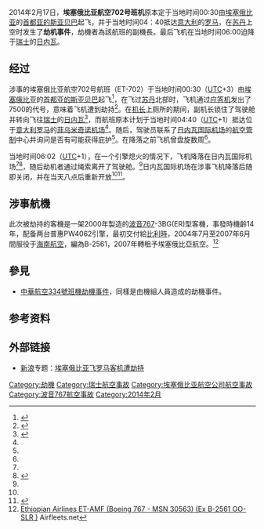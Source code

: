 {{expand|time=2014-02-18T11:36:02+00:00}}
{{Infobox Airliner accident
|name = 埃塞俄比亚航空702号班机劫机事件
|Crash image = Ethiopian Airlines Boeing 767-300ER Ates-1.jpg
|Image caption = 此次涉事航機，攝於[[巴黎夏尔·戴高乐机场|巴黎夏尔·戴高乐机场]]
|Date = 2014年2月17日
|Type = [[劫机|劫机]]
|Site = [[蘇丹|蘇丹]]上空遭劫，隨後降至[[日內瓦國際機場|日內瓦國際機場]]
|Coordinates = 
|Fatalities = 0
|Injuries = 0
<!--航機資料-->
|Aircraft1 = 
|Aircraft Type = [[波音767|波音767-3BGER]]
|Operator = [[埃塞俄比亚航空|埃塞俄比亚航空]]
|Origin = {{ETH}}[[亚的斯亚贝巴|亚的斯亚贝巴]][[博莱国际机场|博莱国际机场]]
|StopoverA = 
|StopoverB = 
|StopoverC = 
|StopoverD = 
|StopoverE = 
|Last stopover = {{ITA}}[[罗马|罗马]][[罗马-菲乌米奇诺机场|菲乌米奇诺机场]]
|Destination = {{ITA}}[[米兰|米兰]][[米兰-马尔彭萨机场|马尔彭萨机场]]
|Tail Number = ET-AMF
|Ship name = 
|Passengers = 193
|Crew = 9
|Survivors = 202
}}

2014年2月17日，'''埃塞俄比亚航空702号班机'''原本定于当地时间00:30由[[埃塞俄比亚|埃塞俄比亚]]的[[首都|首都]][[亚的斯亚贝巴|亚的斯亚贝巴]]起飞，并于当地时间04：40抵达[[意大利|意大利]]的[[罗马|罗马]]，在[[苏丹|苏丹]]上空时发生了'''劫机事件'''，劫機者為該航班的副機長。最后飞机在当地时间06:00迫降于[[瑞士|瑞士]]的[[日内瓦|日内瓦]]。

== 经过 ==
涉事的埃塞俄比亚航空702号航班（ET-702）于当地时间00:30（[[UTC|UTC]]+3）由[[埃塞俄比亚|埃塞俄比亚]]的[[首都|首都]][[亚的斯亚贝巴|亚的斯亚贝巴]]起飞<ref name="埃塞俄比亚航空">{{cite web |url=http://www.ethiopianairlines.com/en/news/prarchive.aspx?id=502 |title=Ethiopian Airlines flight ET-702 of 17 February 2014 |publisher=埃塞俄比亚航空 |accessdate=2014-02-20 |archive-url=https://web.archive.org/web/20140221220737/http://www.ethiopianairlines.com/en/news/prarchive.aspx?id=502 |archive-date=2014-02-21 |dead-url=yes }}</ref>，在飞过[[苏丹|苏丹]]北部时，飞机通过[[应答机|应答机]]发出了7500的代号，意味着飞机遭到劫持<ref name="FOCUS">{{cite news |url=http://www.focus-fen.net/news/2014/02/17/327464/hijacked-ethiopian-plane-probably-flown-to-switzerland-for-asylum.html |title=Hijacked Ethiopian plane probably flown to Switzerland for asylum |publisher=FOCUS News Agency |date=2014-02-17 |accessdate=2014-02-20 |archive-date=2014-02-22 |archive-url=https://web.archive.org/web/20140222044945/http://www.focus-fen.net/news/2014/02/17/327464/hijacked-ethiopian-plane-probably-flown-to-switzerland-for-asylum.html |dead-url=no }}</ref>。在[[机长|机长]]上厕所的期间，副机长锁住了驾驶舱并转向飞往[[瑞士|瑞士]]的[[日内瓦|日内瓦]]<ref name="新闻晨报">{{cite news |url=http://newspaper.jfdaily.com/xwcb/html/2014-02/18/content_1142718.htm |title=埃塞俄比亚客机遭劫迫降日内瓦 |publisher=[[新闻晨报|新闻晨报]] |date=2014-02-18 |accessdate=2014-02-18 |archive-url=https://web.archive.org/web/20140222181542/http://newspaper.jfdaily.com/xwcb/html/2014-02/18/content_1142718.htm |archive-date=2014-02-22 |dead-url=yes }}</ref>，而航班原本计划于当地时间04:40（[[UTC|UTC]]+1）抵达位于[[意大利|意大利]][[罗马|罗马]]的[[罗马-菲乌米奇诺机场|菲乌米奇诺机场]]<ref name="埃塞俄比亚航空" />。随后，驾驶员联系了[[日内瓦国际机场|日内瓦国际机场]]的[[航空管制|航空管制]]中心并询问是否有可能获得庇护<ref name="FOCUS" />。在降落之前飞机曾盘旋数周<ref name="新闻晨报" />。

当地时间06:02（[[UTC|UTC]]+1），在一个引擎熄火的情况下，飞机降落在日内瓦国际机场<ref name="FOCUS" /><ref name="Capital News">{{cite news |url=http://www.capitalfm.co.ke/news/2014/02/ethiopian-airlines-hijacker-was-co-pilot/ |title=Ethiopian Airlines hijacker was co-pilot |publisher=AGENCE FRANCE PRESSE |work=Capital News |date=2014-02-17 |accessdate=2014-02-20 |archive-date=2016-08-22 |archive-url=https://web.archive.org/web/20160822174653/http://www.capitalfm.co.ke/news/2014/02/ethiopian-airlines-hijacker-was-co-pilot/ |dead-url=no }}</ref>，随后劫机者通过绳索离开了驾驶舱。<ref name="Capital News" />日内瓦国际机场在涉事飞机降落后随即关闭，并在当天八点后重新开放<ref name="新闻晨报" /><ref>{{cite news |url=http://www.chinanews.com/gj/2014/02-17/5846795.shtml |title=埃塞俄比亚政府发言人称劫机者或于苏丹登机 |publisher=中国新闻网 |date=2014-02-17 |accessdate=2014-02-18 |archive-date=2019-07-29 |archive-url=https://web.archive.org/web/20190729112458/http://www.chinanews.com/gj/2014/02-17/5846795.shtml |dead-url=no }}</ref>。

== 涉事航機 ==
此次被劫持的客機是一架2000年製造的[[波音767|波音767]]-3BG(ER)型客機，事發時機齡14年，配备两台普惠PW4062引擎，最初交付給[[比利時|比利時]]{{link-en|比利時社會航空|Sobelair|社會航空}}，2004年7月至2007年6月間服役于[[海南航空|海南航空]]，編為B-2561，2007年轉租予埃塞俄比亞航空。<ref>[http://www.airfleets.net/ficheapp/plane-b767-30563.htm Ethiopian Airlines ET-AMF (Boeing 767 - MSN 30563) (Ex B-2561 OO-SLR )] {{Wayback|url=http://www.airfleets.net/ficheapp/plane-b767-30563.htm |date=20191030102737 }} Airfleets.net</ref>

== 參見 ==
*[[中華航空334號班機劫機事件|中華航空334號班機劫機事件]]，同樣是由機組人員造成的劫機事件。

== 参考资料 ==
{{reflist}}

== 外部链接 ==
*[[新浪|新浪]]专题：[http://news.sina.com.cn/w/z/aseby/ 埃塞俄比亚飞罗马客机遭劫持] {{Wayback|url=http://news.sina.com.cn/w/z/aseby/ |date=20190612083827 }}

{{2014年航空事故}}
[[Category:劫機|Category:劫機]]
[[Category:瑞士航空事故|Category:瑞士航空事故]]
[[Category:埃塞俄比亚航空公司航空事故|Category:埃塞俄比亚航空公司航空事故]]
[[Category:波音767航空事故|Category:波音767航空事故]]
[[Category:2014年2月|Category:2014年2月]]
